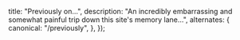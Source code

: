 

  title: "Previously on...",
  description: "An incredibly embarrassing and somewhat painful trip down this site's memory lane...",
  alternates: {
    canonical: "/previously",
  },
});

  <style
    // this is really, really dumb idea but f*ck it we'll do it live
    dangerouslySetInnerHTML={{
      __html: `
body {
  cursor: url("data:image/png;base64,iVBORw0KGgoAAAANSUhEUgAAACAAAAAgCAYAAABzenr0AAAAZklEQVR4AWIAgn/uBT6A9uoAAwAQiIJo97/0Rgy0ANoJH8MPeEgtqwPQEACqCoQHAKECQKgAECoAhAoAoQJAqAAQxh1oPQfcW3kJpxHtL1AAHAwEwwdYiH8BIEgBTBRAAAEEEEAAG7mRt30hEhoLAAAAAElFTkSuQmCC") 2 1, auto !important;
}
a, button {
  cursor: url("data:image/png;base64,iVBORw0KGgoAAAANSUhEUgAAACAAAAAgAgMAAAAOFJJnAAAACVBMVEVHcEwAAAD///8W1S+BAAAAAXRSTlMAQObYZgAAAEdJREFUeAFjoAVghTGkHIhghMAYmQEwxlIYYxlYlSiQMQEsELUKyli1ahWYwQZjMGIwGLKQGA4QA1EYEP0rGVAZrKGhSF4BAHw/HsVwshytAAAAAElFTkSuQmCC") 16 12, auto !important;
}
main {
  font-family: ${ComicNeue.style.fontFamily}, var(--fonts-sans) !important;
  font-weight: 700 !important;
  font-size: 1em !important;
  text-align: center;
}
main iframe + p em {
  display: block;
  text-align: center;
  margin-top: -0.4em;
  font-style: normal;
  font-size: 0.95em;
  line-height: 1.5;
  color: var(--colors-medium);
}
      `.trim(),
    }}
  />
);

  <svg
    xmlns="http://www.w3.org/2000/svg"
    fill="currentColor"
    stroke="currentColor"
    strokeWidth="0"
    viewBox="0 0 24 24"
    height="1.2em"
    width="1.2em"
    style={{
      display: "inline",
      width: "1.2em",
      height: "1.2em",
      verticalAlign: "-0.15em",
      marginRight: "0.1em",
    }}
  >
    <path d="M5.712 1.596l-.756.068-.238.55.734-.017zm1.39.927l-.978.137-.326.807.96-.12.345-.824zM4.89 3.535l-.72.05-.24.567.721-.017zm3.724.309l-1.287.068-.394.96 1.27-.052zm1.87.566l-1.579.069-.566 1.357 1.596-.088.548-1.338zm-4.188.037l-.977.153-.343.806.976-.12zm6.144.668l-1.87.135-.637 1.527 1.87-.154zm2.925.219c-.11 0-.222 0-.334.002l-.767 1.85c1.394-.03 2.52.089 3.373.38l-1.748 4.201c-.955-.304-2.082-.444-3.36-.394l-.54 1.305a8.762 8.762 0 0 1 3.365.396l-1.663 4.014c-1.257-.27-2.382-.395-3.387-.344l-.782 1.887c3.363-.446 6.348.822 9.009 3.773L24 9.23c-2.325-2.575-5.2-3.88-8.637-3.896zm-.644.002l-2.024.12-.687 1.68 2.025-.19zm-10.603.05l-.719.036-.224.566h.703l.24-.601zm3.69.397l-1.287.069-.395.959 1.27-.05zM5.54 6.3l-.994.154-.344.807.98-.121zm4.137.066l-1.58.069L7.53 7.77l1.596-.085.55-1.32zm1.955.688l-1.87.135-.636 1.527 1.887-.154zm2.282.19l-2.01.136-.7 1.682 2.04-.19.67-1.63zm-10.57.066l-.739.035-.238.564h.72l.257-.6zm3.705.293l-1.303.085-.394.96 1.287-.034zm11.839.255a6.718 6.718 0 0 1 2.777 1.717l-1.75 4.237c-.617-.584-1.15-.961-1.611-1.149l-1.201-.498zM4.733 8.22l-.976.154-.344.807.961-.12.36-.841zm4.186 0l-1.594.052-.549 1.354L8.37 9.54zm1.957.668L8.99 9.04l-.619 1.508 1.87-.135.636-1.527zm2.247.275l-2.007.12-.703 1.665 2.042-.156zM2.52 9.267l-.718.033-.24.549.718-.016zm3.725.273l-1.289.07-.41.96 1.287-.03.412-1zm1.87.6l-1.596.05-.55 1.356 1.598-.084.547-1.322zm-4.186.037l-.979.136-.324.805.96-.119zm6.14.633l-1.87.154-.653 1.527 1.906-.154zm2.267.275l-2.026.12-.686 1.663 2.025-.172zm-10.569.031l-.739.037-.238.565.72-.016zm3.673.362l-1.289.068-.41.978 1.305-.05zm-2.285.533l-.976.154-.326.805.96-.12.342-.84zm4.153.07l-1.596.066-.565 1.356 1.612-.084zm1.957.666l-1.889.154-.617 1.526 1.886-.15zm2.28.223l-2.025.12-.685 1.665 2.041-.172.67-1.613zm-10.584.05l-.738.053L0 13.64l.72-.02.24-.6zm3.705.31l-1.285.07-.395.976 1.287-.05.393-.997zm11.923.07c1.08.29 2.024.821 2.814 1.613l-1.715 4.183c-.892-.754-1.82-1.32-2.814-1.664l1.715-4.133zm-10.036.515L4.956 14l-.549 1.32 1.578-.066.567-1.338zm-4.184.014l-.996.156-.309.79.961-.106zm6.14.67l-1.904.154-.617 1.527 1.89-.154.632-1.527zm2.231.324l-2.025.123-.686 1.682 2.026-.174zm-6.863.328l-1.3.068-.397.98 1.285-.054zm1.871.584l-1.578.068-.566 1.334 1.595-.064zm1.953.701l-1.867.137-.635 1.51 1.87-.137zm2.23.31l-2.005.122-.703 1.68 2.04-.19.67-1.61z" />
  </svg>
);

<PageStyles />

<PageTitle canonical="/previously">Previously</PageTitle>

![Timeline of this website's past.](./images/wayback.png)
_Previously on the [Cringey Chronicles&trade;](https://web.archive.org/web/20010501000000*/jakejarvis.com) of this website's past..._

---

🚨 Trigger warning: excessive marquees, animated GIFs, Comic Sans, popups, <code style={{ fontWeight: "normal", fontSize: "0.9em" }}>color: <span style={{ color: "#32cd32" }}>limegreen</span></code> ahead...

[<WindowsLogo /> Click here for the _full_ experience anyway.](https://y2k.pages.dev)

<iframe
  src="https://jakejarvis.github.io/my-first-website/"
  title="My Terrible, Horrible, No Good, Very Bad First Website"
  style={{ height: "500px", width: "100%", marginBottom: "-0.4em" }}
/>
_[November 2001](https://jakejarvis.github.io/my-first-website/) ([view
source](https://github.com/jakejarvis/my-first-website))_

---

![February 2002](./images/2002_02.png)
_February 2002_

---

![October 2002](./images/2002_10.png)
_October 2002_

---

![August 2003](./images/2003_08.png)
_August 2003_

---

![November 2004](./images/2004_11.png)
_November 2004_

---

![April 2006](./images/2006_04.png)
_April 2006_

---

![May 2006](./images/2006_05.png)
_May 2006_

---

![January 2007](./images/2007_01.png)
_January 2007_

---

![April 2007](./images/2007_04.png)
_April 2007_

---

![May 2007](./images/2007_05.png)
_May 2007_

---

![July 2009](./images/2009_07.png)
_July 2009_

---

![September 2012](./images/2012_09.png)
_[September 2012](https://focused-knuth-7bc10d.netlify.app/) ([view source](https://github.com/jakejarvis/jarv.is/tree/v1))_

---

![April 2018](./images/2018_04.png)
_[April 2018](https://hungry-mayer-40e790.netlify.app/) ([view source](https://github.com/jakejarvis/jarv.is/tree/v2))_

---

![March 2020](./images/2020_03.png)
_[March 2020](https://quiet-truffle-92842d.netlify.app/) ([view source](https://github.com/jakejarvis/jarv.is-hugo))_
